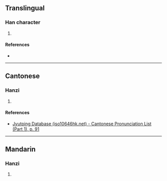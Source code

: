 {{character info/new}}
==Translingual==

===Han character===
{{Han char|rn=38|rad=女|as=04|sn=7|four=|canj=VDK|ids=⿰女夬}}

# {{defn|Han|sort=女04}}

====References====
* {{Han ref|kx=0256.290|dkj=06095|dj=0521.080|hdz=21033.120|uh=599C|ud=22940}}

----

==Cantonese==

===Hanzi===
{{yue-hanzi|jyut=[[jyut3]]|y=yut3}}

# {{defn|lang=yue|sort=女04}}

====References====
* [http://www.iso10646hk.net/jp/document/download.jsp Jyutping Database (iso10646hk.net) - Cantonese Pronunciation List (Part 1), p. 91]

----

==Mandarin==

===Hanzi===
{{cmn-hanzi|pin=[[yuè]] ([[yue4]])|wg=yüeh<sup>4</sup>}}

# {{defn|lang=cmn|sort=女04}}